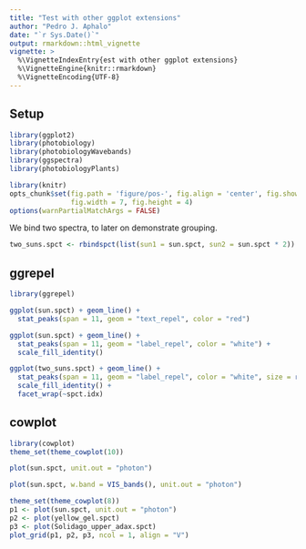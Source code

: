 ```yaml
---
title: "Test with other ggplot extensions"
author: "Pedro J. Aphalo"
date: "`r Sys.Date()`"
output: rmarkdown::html_vignette
vignette: >
  %\VignetteIndexEntry{est with other ggplot extensions}
  %\VignetteEngine{knitr::rmarkdown}
  %\VignetteEncoding{UTF-8}
---
```


## Setup

```r
library(ggplot2)
library(photobiology)
library(photobiologyWavebands)
library(ggspectra)
library(photobiologyPlants)
```

```r
library(knitr)
opts_chunk$set(fig.path = 'figure/pos-', fig.align = 'center', fig.show = 'hold',
               fig.width = 7, fig.height = 4)
options(warnPartialMatchArgs = FALSE)
```

We bind two spectra, to later on demonstrate grouping.

```r
two_suns.spct <- rbindspct(list(sun1 = sun.spct, sun2 = sun.spct * 2))
```

## ggrepel

```r
library(ggrepel)

```


```r
ggplot(sun.spct) + geom_line() + 
  stat_peaks(span = 11, geom = "text_repel", color = "red")
```

```r
ggplot(sun.spct) + geom_line() + 
  stat_peaks(span = 11, geom = "label_repel", color = "white") +
  scale_fill_identity()
```

```r
ggplot(two_suns.spct) + geom_line() + 
  stat_peaks(span = 11, geom = "label_repel", color = "white", size = rel(2)) +
  scale_fill_identity() +
  facet_wrap(~spct.idx)
```

## cowplot

```r
library(cowplot)
theme_set(theme_cowplot(10))
```

```r
plot(sun.spct, unit.out = "photon")
```

```r
plot(sun.spct, w.band = VIS_bands(), unit.out = "photon")
```

```r
theme_set(theme_cowplot(8))
p1 <- plot(sun.spct, unit.out = "photon")
p2 <- plot(yellow_gel.spct)
p3 <- plot(Solidago_upper_adax.spct)
plot_grid(p1, p2, p3, ncol = 1, align = "V")
```

